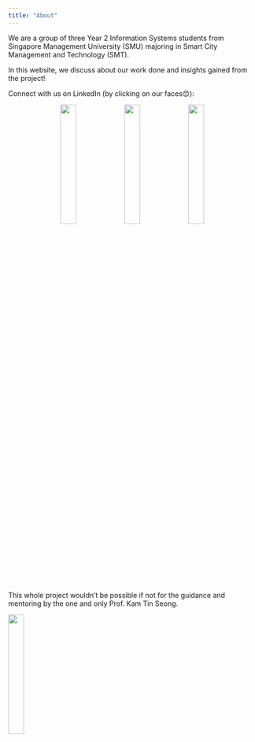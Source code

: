 ```yaml
---
title: "About"
---
```


We are a group of three Year 2 Information Systems students from Singapore Management University (SMU) majoring in Smart City Management and Technology (SMT).

In this website, we discuss about our work done and insights gained from the project!\


Connect with us on LinkedIn (by clicking on our faces😊):

<p style="text-align: center;">
[![](/pictures/mugshots/chihao.png){width=25%}](https://www.linkedin.com/in/seahchihao)
[![](/pictures/mugshots/marcus.png){width=25%}](https://www.linkedin.com/in/marcus-tan01)
[![](/pictures/mugshots/wilfred.png){width=25%}](https://www.linkedin.com/in/limziyuanwilfred/)
</p>

This whole project wouldn't be possible if not for the guidance and mentoring by the one and only Prof. Kam Tin Seong.

[![](/pictures/mugshots/prof_no_bg.png){fig-align="center" width=25%}](https://faculty.smu.edu.sg/profile/kam-tin-seong-486)